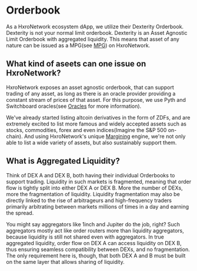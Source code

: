 # Orderbook

As a HxroNetwork ecosystem dApp, we utilize their Dexterity Orderbook. Dexterity is not your normal limit orderbook.
Dexterity is an Asset Agnostic Limit Orderbook with aggregated liquidity. This means that asset of any nature can be issued
as a MPG(see [MPG](/dex-concepts/mpg)) on HxroNetwork.

## What kind of aseets can one issue on HxroNetwork?

HxroNetwork exposes an asset agnostic orderbook, that can support trading of any asset, as long as there is an oracle provider providing
a constant stream of prices of that asset. For this purpose, we use Pyth and Switchboard oracles(see [Oracles](/dex-concepts/oracles) for more information).

We've already started listing altcoin derivatives in the form of ZDFs, and are extremely excited to list more famous and widely accepted assets such as stocks,
commodities, forex and even indices(Imagine the S&P 500 on-chain). And using HxroNetwork's unique [Margining](/dex-concepts/margining) engine, we're not only able to list a wide variety of assets,
but also sustainably support them.

## What is Aggregated Liquidity?

Think of DEX A and DEX B, both having their individual Orderbooks to support trading. Liquidity in such markets is fragmented, meaning
that order flow is tightly split into either DEX A or DEX B. More the number of DEXs, more the fragmentation of liquidity. Liquidity
fragmentation may also be directly linked to the rise of arbitrageurs and high-frequency traders primarily arbitrating between markets millions
of times in a day and earning the spread.

You might say aggregators like 1inch and Jupiter do the job, right? Such aggregators mostly act like order routers more than liquidity
aggregators, because liquidity is still not shared even with aggregators. In true aggregated liquidity, order flow on DEX A can access
liquidity on DEX B, thus ensuring seamless compatibility between DEXs, and no fragmentation. The only requirement here is, though,
that both DEX A and B must be built on the same layer that allows sharing of liquidity.
